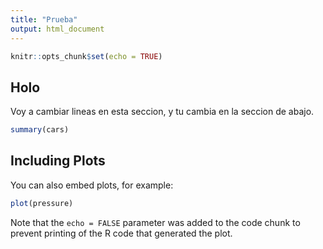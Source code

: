 ```yaml
---
title: "Prueba"
output: html_document
---
```


```r
knitr::opts_chunk$set(echo = TRUE)
```

## Holo

Voy a cambiar lineas en esta seccion, y tu cambia en la seccion de abajo.

```r
summary(cars)
```

## Including Plots

You can also embed plots, for example:

```r
plot(pressure)
```

Note that the `echo = FALSE` parameter was added to the code chunk to prevent printing of the R code that generated the plot.

